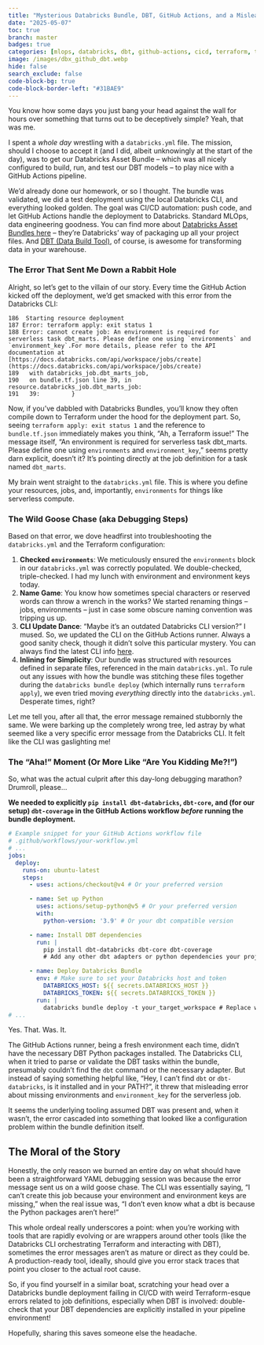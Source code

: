 ```yaml
---
title: "Mysterious Databricks Bundle, DBT, GitHub Actions, and a Misleading Error"
date: "2025-05-07"
toc: true
branch: master 
badges: true
categories: [mlops, databricks, dbt, github-actions, cicd, terraform, troubleshooting]
image: /images/dbx_github_dbt.webp
hide: false
search_exclude: false
code-block-bg: true
code-block-border-left: "#31BAE9"
---
```


You know how some days you just bang your head against the wall for hours over something that turns out to be deceptively simple? Yeah, that was me.

I spent a *whole day* wrestling with a `databricks.yml` file. The mission, should I choose to accept it (and I did, albeit unknowingly at the start of the day), was to get our Databricks Asset Bundle – which was all nicely configured to build, run, and test our DBT models – to play nice with a GitHub Actions pipeline.

We'd already done our homework, or so I thought. The bundle was validated, we did a test deployment using the local Databricks CLI, and everything looked golden. The goal was CI/CD automation: push code, and let GitHub Actions handle the deployment to Databricks. Standard MLOps, data engineering goodness. You can find more about [Databricks Asset Bundles here](https://docs.databricks.com/en/dev-tools/bundles/index.html) – they're Databricks' way of packaging up all your project files. And [DBT (Data Build Tool)](https://www.getdbt.com/), of course, is awesome for transforming data in your warehouse.

### The Error That Sent Me Down a Rabbit Hole

Alright, so let's get to the villain of our story. Every time the GitHub Action kicked off the deployment, we'd get smacked with this error from the Databricks CLI:

```shell
186  Starting resource deployment
187 Error: terraform apply: exit status 1
188 Error: cannot create job: An environment is required for serverless task dbt_marts. Please define one using `environments` and `environment_key`.For more details, please refer to the API documentation at [https://docs.databricks.com/api/workspace/jobs/create](https://docs.databricks.com/api/workspace/jobs/create)
189   with databricks_job.dbt_marts_job,
190   on bundle.tf.json line 39, in resource.databricks_job.dbt_marts_job:
191   39:         }
```

Now, if you've dabbled with Databricks Bundles, you'll know they often compile down to Terraform under the hood for the deployment part. So, seeing `terraform apply: exit status 1` and the reference to `bundle.tf.json` immediately makes you think, "Ah, a Terraform issue!" The message itself, "An environment is required for serverless task dbt_marts. Please define one using `environments` and `environment_key`," seems pretty darn explicit, doesn't it? It's pointing directly at the job definition for a task named `dbt_marts`.

My brain went straight to the `databricks.yml` file. This is where you define your resources, jobs, and, importantly, `environments` for things like serverless compute.

### The Wild Goose Chase (aka Debugging Steps)

Based on that error, we dove headfirst into troubleshooting the `databricks.yml` and the Terraform configuration:

1.  **Checked `environments`**: We meticulously ensured the `environments` block in our `databricks.yml` was correctly populated. We double-checked, triple-checked. I had my lunch with environment and environment keys today.
2.  **Name Game**: You know how sometimes special characters or reserved words can throw a wrench in the works? We started renaming things – jobs, environments – just in case some obscure naming convention was tripping us up.
3.  **CLI Update Dance**: "Maybe it's an outdated Databricks CLI version?" I mused. So, we updated the CLI on the GitHub Actions runner. Always a good sanity check, though it didn't solve this particular mystery. You can always find the latest CLI info [here](https://docs.databricks.com/en/dev-tools/cli/index.html).
4.  **Inlining for Simplicity**: Our bundle was structured with resources defined in separate files, referenced in the main `databricks.yml`. To rule out any issues with how the bundle was stitching these files together during the `databricks bundle deploy` (which internally runs `terraform apply`), we even tried moving *everything* directly into the `databricks.yml`. Desperate times, right?

Let me tell you, after all that, the error message remained stubbornly the same. We were barking up the completely wrong tree, led astray by what seemed like a very specific error message from the Databricks CLI. It felt like the CLI was gaslighting me!

### The "Aha!" Moment (Or More Like "Are You Kidding Me?!")

So, what was the actual culprit after this day-long debugging marathon? Drumroll, please...

**We needed to explicitly `pip install dbt-databricks`, `dbt-core`, and (for our setup) `dbt-coverage` in the GitHub Actions workflow *before* running the bundle deployment.**


```yaml
# Example snippet for your GitHub Actions workflow file
# .github/workflows/your-workflow.yml
# ...
jobs:
  deploy:
    runs-on: ubuntu-latest
    steps:
      - uses: actions/checkout@v4 # Or your preferred version

      - name: Set up Python
        uses: actions/setup-python@v5 # Or your preferred version
        with:
          python-version: '3.9' # Or your dbt compatible version

      - name: Install DBT dependencies
        run: |
          pip install dbt-databricks dbt-core dbt-coverage 
          # Add any other dbt adapters or python dependencies your project needs

      - name: Deploy Databricks Bundle
        env: # Make sure to set your Databricks host and token
          DATABRICKS_HOST: ${{ secrets.DATABRICKS_HOST }}
          DATABRICKS_TOKEN: ${{ secrets.DATABRICKS_TOKEN }}
        run: |
          databricks bundle deploy -t your_target_workspace # Replace with your target
# ...
```

Yes. That. Was. It.

The GitHub Actions runner, being a fresh environment each time, didn't have the necessary DBT Python packages installed. The Databricks CLI, when it tried to parse or validate the DBT tasks within the bundle, presumably couldn't find the `dbt` command or the necessary adapter. But instead of saying something helpful like, "Hey, I can't find `dbt` or `dbt-databricks`, is it installed and in your PATH?", it threw that misleading error about missing environments and `environment_key` for the serverless job.

It seems the underlying tooling assumed DBT was present and, when it wasn't, the error cascaded into something that looked like a configuration problem within the bundle definition itself.

## The Moral of the Story

Honestly, the only reason we burned an entire day on what should have been a straightforward YAML debugging session was because the error message sent us on a wild goose chase. The CLI was essentially saying, "I can't create this job because your environment and environment keys are missing," when the real issue was, "I don't even know what a dbt is because the Python packages aren't here!"

This whole ordeal really underscores a point: when you're working with tools that are rapidly evolving or are wrappers around other tools (like the Databricks CLI orchestrating Terraform and interacting with DBT), sometimes the error messages aren't as mature or direct as they could be. A production-ready tool, ideally, should give you error stack traces that point you closer to the actual root cause.

So, if you find yourself in a similar boat, scratching your head over a Databricks bundle deployment failing in CI/CD with weird Terraform-esque errors related to job definitions, especially when DBT is involved: double-check that your DBT dependencies are explicitly installed in your pipeline environment!

Hopefully, sharing this saves someone else the headache.